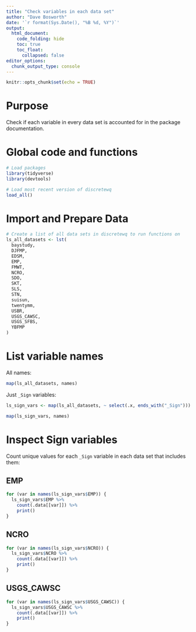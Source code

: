 ```yaml
---
title: "Check variables in each data set"
author: "Dave Bosworth"
date: '`r format(Sys.Date(), "%B %d, %Y")`'
output: 
  html_document: 
    code_folding: hide
    toc: true
    toc_float:
      collapsed: false
editor_options: 
  chunk_output_type: console
---
```


```r
knitr::opts_chunk$set(echo = TRUE)
```

# Purpose

Check if each variable in every data set is accounted for in the package documentation.

# Global code and functions

```r
# Load packages
library(tidyverse)
library(devtools)

# Load most recent version of discretewq
load_all()
```

# Import and Prepare Data

```r
# Create a list of all data sets in discretewq to run functions on
ls_all_datasets <- lst(
  baystudy,
  DJFMP,
  EDSM,
  EMP,
  FMWT,
  NCRO,
  SDO,
  SKT,
  SLS,
  STN,
  suisun,
  twentymm,
  USBR, 
  USGS_CAWSC,
  USGS_SFBS,
  YBFMP
)
```

# List variable names

All names:

```r
map(ls_all_datasets, names)
```

Just `_Sign` variables:

```r
ls_sign_vars <- map(ls_all_datasets, ~ select(.x, ends_with("_Sign"))) %>% compact()

map(ls_sign_vars, names)
```

# Inspect Sign variables

Count unique values for each `_Sign` variable in each data set that includes them:

## EMP

```r
for (var in names(ls_sign_vars$EMP)) {
  ls_sign_vars$EMP %>% 
    count(.data[[var]]) %>% 
    print()
}
```

## NCRO

```r
for (var in names(ls_sign_vars$NCRO)) {
  ls_sign_vars$NCRO %>% 
    count(.data[[var]]) %>% 
    print()
}
```

## USGS_CAWSC

```r
for (var in names(ls_sign_vars$USGS_CAWSC)) {
  ls_sign_vars$USGS_CAWSC %>% 
    count(.data[[var]]) %>% 
    print()
}
```

